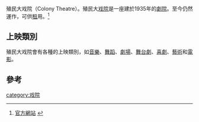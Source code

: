 {{Infobox Theatre
|name           = 殖民大戏院
|image          = Colony theatre.PNG
|caption        = 殖民大戏院標誌
|address        = 林肯大道1040 
|city           = [[邁阿密|邁阿密]]
|country        = [[USA|USA]]
|designation    = 
|latitude       = 
|longitude      = 
|architect      = 
|owner          = 
|capacity       = 430
|type           = 
|opened         = 1935年1月25日
|yearsactive    = 
|rebuilt        = 1956<BR>1986
|closed         = 
|othernames     = 
|production     = 
|currentuse     = 
|website        = colonyandbyrontheaters.com/default.asp
}}
殖民大戏院（Colony Theatre）。殖民大[[戏院|戏院]]是一座建於1935年的[[劇院|劇院]]。至今仍然運作，可供[[租|租]]用。<ref>[http://colonyandbyrontheaters.com/default.asp 官方網站] {{webarchive|url=https://web.archive.org/web/20120213031741/http://colonyandbyrontheaters.com/default.asp |date=2012-02-13 }}</ref>

==上映類別==
殖民大戏院會有各種的上映類別，如[[音樂|音樂]]、[[舞蹈|舞蹈]]、[[劇場|劇場]]、[[舞台劇|舞台劇]]、[[喜劇|喜劇]]、[[藝術|藝術]]和[[電影|電影]]。

==參考==
<references/>

[[category:戏院|category:戏院]]